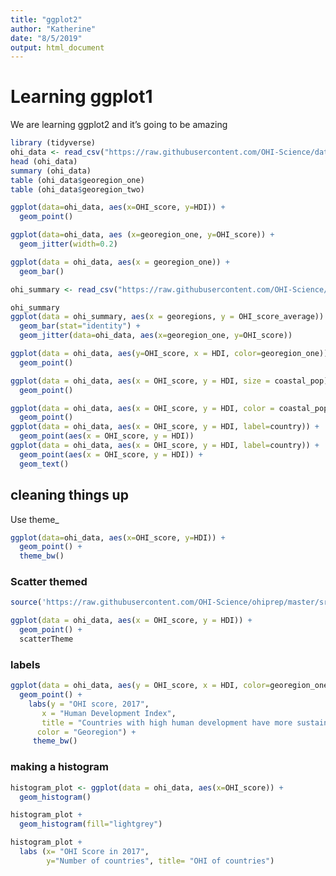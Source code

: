 ```yaml
---
title: "ggplot2"
author: "Katherine"
date: "8/5/2019"
output: html_document
---
```


# Learning ggplot1

We are learning ggplot2 and it's going to be amazing 

```r
library (tidyverse)
ohi_data <- read_csv("https://raw.githubusercontent.com/OHI-Science/data-science-training/master/data/OHI_global_data.csv")
head (ohi_data)
summary (ohi_data)
table (ohi_data$georegion_one)
table (ohi_data$georegion_two)
```

```r
ggplot(data=ohi_data, aes(x=OHI_score, y=HDI)) +
  geom_point()

ggplot(data=ohi_data, aes (x=georegion_one, y=OHI_score)) +
  geom_jitter(width=0.2)

ggplot(data = ohi_data, aes(x = georegion_one)) + 
  geom_bar() 


```

```r
ohi_summary <- read_csv("https://raw.githubusercontent.com/OHI-Science/data-science-training/master/data/OHI_scores_georegion_summary.csv")

ohi_summary
ggplot(data = ohi_summary, aes(x = georegions, y = OHI_score_average)) + 
  geom_bar(stat="identity") +
  geom_jitter(data=ohi_data, aes(x=georegion_one, y=OHI_score))

ggplot(data = ohi_data, aes(y=OHI_score, x = HDI, color=georegion_one)) +
  geom_point()

ggplot(data = ohi_data, aes(x = OHI_score, y = HDI, size = coastal_pop)) + 
  geom_point()

ggplot(data = ohi_data, aes(x = OHI_score, y = HDI, color = coastal_pop)) + 
  geom_point()
ggplot(data = ohi_data, aes(x = OHI_score, y = HDI, label=country)) + 
  geom_point(aes(x = OHI_score, y = HDI)) 
ggplot(data = ohi_data, aes(x = OHI_score, y = HDI, label=country)) + 
  geom_point(aes(x = OHI_score, y = HDI)) +
  geom_text()
```
## cleaning things up 

Use theme_

```r
ggplot(data=ohi_data, aes(x=OHI_score, y=HDI)) +
  geom_point() +
  theme_bw()
```

### Scatter themed

```r
source('https://raw.githubusercontent.com/OHI-Science/ohiprep/master/src/R/scatterTheme.txt')       

ggplot(data = ohi_data, aes(x = OHI_score, y = HDI)) + 
  geom_point() + 
  scatterTheme
```
### labels 

```r
ggplot(data = ohi_data, aes(y = OHI_score, x = HDI, color=georegion_one)) + 
  geom_point() + 
    labs(y = "OHI score, 2017",
       x = "Human Development Index",
       title = "Countries with high human development have more sustainable oceans",
      color = "Georegion") +  
     theme_bw()
```

### making a histogram 

```r
histogram_plot <- ggplot(data = ohi_data, aes(x=OHI_score)) +
  geom_histogram()

histogram_plot +
  geom_histogram(fill="lightgrey")

histogram_plot +
  labs (x= "OHI Score in 2017",
        y="Number of countries", title= "OHI of countries")
```

